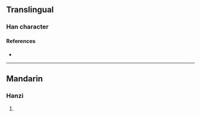 {{character info/new}}
==Translingual==

===Han character===
{{Han char|rn=97|rad=瓜|as=08|sn=13|four=42430|canj=GJHVO|ids=⿰幸瓜}}

====References====
* {{Han ref|kx=0747.080|dkj=21404|hdz=42656.070|uh=74E1|ud=29921|bh=DEBF|bd=57023}}

----

==Mandarin==

===Hanzi===
{{cmn-hanzi|pin=[[wà]] ([[wa4]]), [[zhí]] ([[zhi2]])|wg=wa<sup>4</sup>, chih<sup>2</sup>}}

# {{defn|lang=cmn|sort=瓜08}}